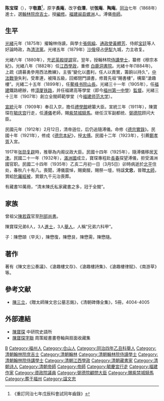 {{Otheruses|other=名为陈伯潜的其他人物|陈伯潜}}

{{明清人物信息框
| 姓名 = 陳寶琛
| 原名 =
| 圖片名稱= Chen Baochen.jpg
| 圖片大小 = 220px
| 圖片說明 = 聽水老人七十九歲小景
| 最高職務 = 太傅內閣議政大臣
| 國家 = 大清
| 爵位 =
| 籍貫 = [[福建|福建]][[福州府|福州府]][[閩縣|閩縣]]
| 族裔 = 漢族
| 旗籍 = 
| 字號 = 字敬嘉，號伯潛，號弢庵、陶庵，晚號聽水老人
| 諡號 = 文忠
| 出生日期 = [[道光|道光]]二十八年九月二十三日<br>{{birth date|1848|10|25}}
| 出生地點 = [[大清|大清]]<!---此时清朝无国旗，请不要添加QING模板--->[[福建省|福建省]][[福州府|福州府]]
| 逝世日期 = 民國二十四年二月初一日<br>{{death date and age|1935|3|5|1848|10|19}}
| 逝世地點 = {{ROC}}[[北平市|北平市]]
| 墓葬 = 福州马尾区君竹村西300米登龙岭
| 配偶 =
| 親屬 = （弟）[[陈宝璐|陈宝璐]]；（妹）[[陳芷芳|陳芷芳]]，（妹夫）[[林爾康|林爾康]]，（外甥）[[林熊徵|林熊徵]]
| 出身 = 
*同治七年戊辰科進士出身
| 經歷 = 
| 著作 =
*《滄趣樓詩集》10卷
*《陳文忠公奏議》2卷
*《聽水齋詞》1卷 
}}

'''陈宝琛'''（{{bd|1848年|10月25日|1935年|3月5日|catIdx=C陳}}），字'''敬嘉'''<ref>《重訂同治七年戊辰科會試同年齒錄》</ref>，原字'''長庵'''，改字'''伯潛'''，號'''弢庵'''、'''陶庵'''。[[同治|同治]]七年（1868年）進士，選[[翰林院|翰林院]][[庶吉士|庶吉士]]，授[[編修|編修]]。[[福建|福建]][[闽县|闽县]][[螺洲镇|螺洲]]人。溥儀[[帝師|帝師]]。

== 生平 ==
[[光緒|光緒]]元年（1875年）擢翰林侍讀，與學士[[張佩綸|張佩綸]]、[[通政使|通政使]][[黃體芳|黃體芳]]、侍郎[[寶廷|宝廷]]等人好論時政，為[[清流黨|清流黨]]。光绪五年（1879年）[[沙俄|沙俄]]侵占[[伊犁|伊犁]]九城，力主收复。

光緒六年（1880年），充[[武英殿|武英殿]][[提调尚宫|提調]]官。翌年，授翰林院[[侍講學士|侍講學士]]，纂修《穆宗本紀》。光緒八年（1882年）任[[江西|江西]][[學政|學政]]，重修 [[白鹿洞書院|白鹿洞書院]]。光緒十年(1884年)，上疏《請募勇參用西法教練》，主張“變化以盡利，任人以責實，籌餉以持久”，[[中法戰爭|中法戰爭]]失利，受牽連，被降五級，回鄉閉門讀書，修葺先祖“賜書樓”，構築“滄趣樓”。光緒二十五年（1899年），任[[鳌峰书院|鳌峰书院]][[山長|山長]]。光緒三十一年（1905年），任[[福建|福建]]鐵路總辦，修[[漳厦铁路|漳厦铁路]]，并任福建高等學堂（即今[[福建省福州第一中学|福州第一中學]]）[[監督|監督]]。光緒三十三年（1907年）創立全閩師範學堂（今[[福建师范大学|福建师范大学]]）。

[[宣統|宣統]]元年（1909年）奉召入京，擔任[[禮學館|禮學館]]總纂大臣。宣統三年（1911年），陳寶琛在[[毓庆宫|毓庆宫]]行走，任[[溥儀|溥儀]]老師，賜[[紫禁城騎馬|紫禁城騎馬]]。继任汉军副都统、[[弼德院|弼德院]]顾问大臣。

民國元年（1912年）2月12日，清帝遜位，后仍追隨溥儀。命修《[[德宗實錄|德宗實錄]]》。民國十年（1921年），修成《[[德宗本紀|德宗本紀]]》，授[[太傅|太傅]]。民國十二年（1923年），引薦[[鄭孝胥|鄭孝胥]]入宮。

1917年[[张勋复辟|张勋复辟]]時，推舉為内阁议政大臣。民國十四年（1925年），隨溥儀移居[[天津|天津]]。民國二十一年（1932年），[[滿洲國|滿洲國]]成立，寶琛專程赴[[長春|長春]]探望溥儀，拒受滿洲國官职。民國二十四年（1935年）乙亥二月初一日（3月5日）卯時病逝於[[北平|北平]]住处，春秋八十有八。喪聞，溥儀震悼，賜奠醊，賜祭一壇，特諡'''文忠'''，晉贈[[太師|太師]]，賞給[[陀羅經被|陀羅經被]]，賞銀九千元治喪葬。

有藏書10萬冊，“清末陳氏私家藏書之多，冠于全閩”。

== 家族 ==
曾祖父[[陳若霖|陳若霖]]官至[[刑部尚書|刑部尚書]]。

陳寶琛兄弟6人，3人[[進士|進士]]，3人[[舉人|舉人]]，人稱“兄弟六科甲”。

子：陳懋頤（早夭），陳懋復，陳懋艮，陳懋需，陳懋隨。

==著作==
著有《陳文忠公奏議》、《滄趣樓文存》、《滄趣樓詩集》、《滄趣樓律賦》、《南游草》等。

==參考文献==
*[[陳三立|陳三立]]，《贈太師陳文忠公墓志銘》，《清朝碑傳全集》，5冊，4004-4005

==外部連結==
*[http://npmhost.npm.gov.tw/ttscgi2/ttsquery?0:0:npmauac:TM%3D%B3%AF%C4_%B5%60 陳寶琛] 中研院史語所
*[http://collections.lib.uwm.edu/cdm/compoundobject/collection/scroll/id/7/rec/1 陳寶琛字聯] 周策縱書畫卷軸與扇面收藏集

{{同治七年戊辰科殿试金榜}}
{{清朝欽命憲政編查館職官}}
{{資政院議員}}
{{螺洲陳氏}}

{{Authority control}}

{{DEFAULTSORT:Chen陳}}
[[Category:陳姓|B]]
[[Category:福州人|Category:福州人]]
[[Category:仓山人|Category:仓山人]]
[[Category:同治四年乙丑科舉人|Category:同治四年乙丑科舉人]]
[[Category:清朝翰林院庶吉士|Category:清朝翰林院庶吉士]]
[[Category:清朝翰林|Category:清朝翰林]]
[[Category:清朝翰林院侍讀學士|Category:清朝翰林院侍讀學士]]
[[Category:清朝翰林院侍講學士|Category:清朝翰林院侍講學士]]
[[Category:清朝江西學政|Category:清朝江西學政]]
[[Category:清朝藏書家|Category:清朝藏書家]]
[[Category:清朝诗人|Category:清朝诗人]]
[[Category:清朝帝師|Category:清朝帝師]]
[[Category:帝師|Category:帝師]]
[[Category:毓慶宮行走|Category:毓慶宮行走]]
[[Category:福建作家|Category:福建作家]]
[[Category:資政院議員|Category:資政院議員]]
[[Category:弼德院顧問大臣|Category:弼德院顧問大臣]]
[[Category:賜紫禁城騎馬|Category:賜紫禁城騎馬]]
[[Category:葬于福州|Category:葬于福州]]
[[Category:諡文忠|Category:諡文忠]]